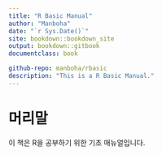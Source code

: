 ```yaml
--- 
title: "R Basic Manual"
author: "Manboha"
date: "`r Sys.Date()`"
site: bookdown::bookdown_site
output: bookdown::gitbook
documentclass: book

github-repo: manboha/rbasic
description: "This is a R Basic Manual."
---
```


# 머리말 {-}

이 책은 R을 공부하기 위한 기초 매뉴얼입니다.

